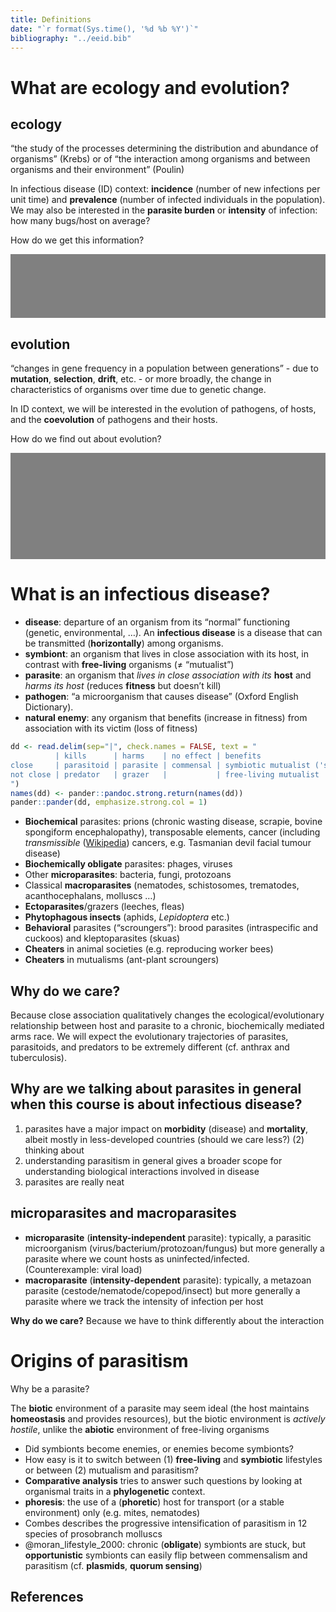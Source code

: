 ```yaml
---
title: Definitions
date: "`r format(Sys.time(), '%d %b %Y')`"
bibliography: "../eeid.bib"
---
```


<!-- https://learn2dev.com/articles/css-shorts/spoilers/ -->
<!-- https://lifelongprogrammer.blogspot.com/2019/01/how-to-style-markdown-with-css.html -->

<style>
.spoiler {
  background: gray;
  color: transparent;
  cursor: help;
  user-select: none;
  transition: background 0.3s ease 0.2s, color 0.2s ease 0.25s;
}

.spoiler:focus {
  background: #e8e8e8;
  color: inherit;
}
</style>

# What are ecology and evolution?

## ecology

"the study of the processes determining the distribution and
abundance of organisms" (Krebs) or of "the interaction among
organisms and between organisms and their environment" (Poulin)

In infectious disease (ID) context: **incidence** (number of new
infections per unit time) and **prevalence** (number of infected
individuals in the population). We may also be interested in the
**parasite burden** or **intensity** of infection: how many
bugs/host on average?

How do we get this information?

::::: {#special .spoiler tabindex="0"}
- case reports
- proxies (deaths, hospitalizations, wills)
- **serosurveys**
- counting eggs in feces, or worms in gut contents
- viral titers (e.g. by quantitative PCR)
- population genetic methods [@volz_phylodynamics_2009]
:::::

## evolution

"changes in gene frequency in a population between generations" -
due to **mutation**, **selection**, **drift**, etc. -
or more broadly, the change in characteristics of organisms over
time due to genetic change.

In ID context, we will be interested in the evolution of pathogens,
of hosts, and the **coevolution** of pathogens and their hosts.

How do we find out about evolution?

::::: {#special .spoiler tabindex="0"}
- experiments (*in vitro*)
- changes in phenotype frequencies (e.g. parasite strains)
- measuring **serotype** frequency
- detection of ancient DNA
- detection by sequencing (e.g. S-gene target failure)
- genome sequencing
- inferring **selective sweeps** from low-variation regions in the genome
- phylogenetic reconstruction (time to **most recent common ancestor**, relationships)
- inference about phenotypes by modelling protein structures
:::::

# What is an infectious disease?

- **disease**: departure of an organism from its "normal" functioning (genetic,
environmental, ...). An **infectious disease** is a disease that can
be transmitted (**horizontally**) among organisms.
- **symbiont**:  an organism that lives in close association with its host, in
contrast with **free-living** organisms ($\neq$ "mutualist")
- **parasite**: an organism that *lives in close association with its* **host** and *harms its host* (reduces **fitness** but doesn't kill)
- **pathogen**: "a microorganism that causes disease" (Oxford English Dictionary).
- **natural enemy**: any organism that benefits (increase in fitness) from association with its victim (loss of  fitness)

```r
dd <- read.delim(sep="|", check.names = FALSE, text = "
          | kills      | harms    | no effect | benefits
close     | parasitoid | parasite | commensal | symbiotic mutualist ('symbiont')
not close | predator   | grazer   |           | free-living mutualist
")
names(dd) <- pander::pandoc.strong.return(names(dd))
pander::pander(dd, emphasize.strong.col = 1)
```

- **Biochemical** parasites: prions (chronic wasting disease, scrapie, bovine spongiform encephalopathy), transposable elements, cancer (including *transmissible* ([Wikipedia](https://en.wikipedia.org/wiki/Clonally_transmissible_cancer)) cancers, e.g. Tasmanian devil facial tumour disease)
- **Biochemically obligate** parasites: phages, viruses
- Other **microparasites**: bacteria, fungi, protozoans
- Classical **macroparasites** (nematodes, schistosomes, trematodes, acanthocephalans, molluscs ...)
- **Ectoparasites**/grazers (leeches, fleas)
- **Phytophagous insects** (aphids, *Lepidoptera* etc.)
- **Behavioral** parasites ("scroungers"): brood parasites (intraspecific and cuckoos) and kleptoparasites (skuas)
- **Cheaters** in animal societies (e.g. reproducing worker bees)
- **Cheaters** in mutualisms (ant-plant scroungers)

## Why do we care?

Because close association qualitatively changes the
ecological/evolutionary relationship between host and parasite to a chronic, biochemically mediated arms race. We will expect the evolutionary trajectories of
parasites, parasitoids, and predators to be extremely different (cf. anthrax and tuberculosis).

## Why are we talking about parasites in general when this course is about infectious disease?

1. parasites have a major impact on **morbidity** (disease) and **mortality**, albeit mostly in less-developed countries (should we care less?) (2) thinking about
2. understanding parasitism in general gives a broader scope for understanding biological interactions involved in disease 
3. parasites are really neat

## microparasites and macroparasites

- **microparasite** (**intensity-independent** parasite): typically, a parasitic
microorganism (virus/bacterium/protozoan/fungus) but more generally
a parasite where we count hosts as uninfected/infected. (Counterexample: viral load)
- **macroparasite** (**intensity-dependent** parasite): typically, a metazoan parasite (cestode/nematode/copepod/insect) but more generally a parasite where we track the intensity of infection per host

**Why do we care?** Because we have to think differently about the interaction

# Origins of parasitism

Why be a parasite?

The **biotic** environment of a parasite may seem ideal (the
host maintains **homeostasis** and provides resources),
but the biotic environment is *actively hostile*, unlike 
the **abiotic** environment of free-living organisms

- Did symbionts become enemies, or enemies become symbionts?
- How easy is it to switch between (1) **free-living** and **symbiotic** lifestyles or between (2) mutualism and parasitism?
- **Comparative analysis** tries to answer such questions by looking
at organismal traits in a **phylogenetic** context.
- **phoresis**: the use of a (**phoretic**) host for transport (or a stable environment) only (e.g. mites, nematodes)
- Combes describes the progressive intensification of parasitism in
12 species of prosobranch molluscs
- @moran_lifestyle_2000: chronic (**obligate**) symbionts are stuck, 
but **opportunistic** symbionts can easily flip between
commensalism and parasitism (cf. **plasmids**, **quorum sensing**)

## References
